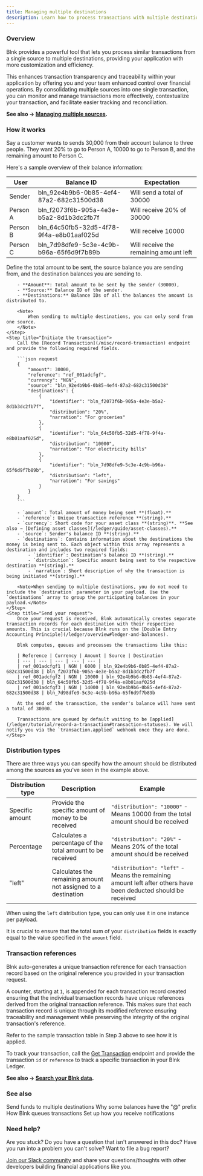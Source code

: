 ```yaml
---
title: Managing multiple destinations
description: Learn how to process transactions with multiple destinations
---
```

### Overview

Blnk provides a powerful tool that lets you process similar transactions from a single source to multiple destinations, providing your application with more customization and efficiency.

This enhances transaction transparency and traceability within your application by offering you and your team enhanced control over financial operations. By consolidating multiple sources into one single transaction, you can monitor and manage transactions more effectively, contextualize your transaction, and facilitate easier tracking and reconciliation.

**See also → [Managing multiple sources](/ledger/tutorial/multiple-sources).**

### How it works

Say a customer wants to sends 30,000 from their account balance to three people. They want 20% to go to Person A, 10000 to go to Person B, and the remaining amount to Person C. 

Here's a sample overview of their balance information:

| User | Balance ID | Expectation
| --- | --- | --- |
| Sender | bln_92e4b9b6-0b85-4ef4-87a2-682c31500d38 | Will send a total of 30000
| Person A | bln_f2073f6b-905a-4e3e-b5a2-8d1b3dc2fb7f | Will receive 20% of 30000
| Person B | bln_64c50fb5-32d5-4f78-9f4a-e8b01aaf025d | Will receive 10000
| Person C | bln_7d98dfe9-5c3e-4c9b-b96a-65f6d9f7b89b | Will receive the remaining amount left

<Steps>
	<Step title="Define your transaction parameters">
		Define the total amount to be sent, the source balance you are sending from, and the destination balances you are sending to.
		
		- **Amount**: Total amount to be sent by the sender (30000),
		- **Source:** Balance ID of the sender.
		- **Destinations:** Balance IDs of all the balances the amount is distributed to. 
		
		<Note>
			When sending to multiple destinations, you can only send from one source.
		</Note>
	</Step>
	<Step title="Initiate the transaction">
		Call the [Record Transaction](/misc/record-transaction) endpoint and provide the following required fields.
		
		```json request
		{
		    "amount": 30000,
		    "reference": "ref_001adcfgf",
		    "currency": "NGN",
		    "source": "bln_92e4b9b6-0b85-4ef4-87a2-682c31500d38"
		    "destinations": {
			    {
				    "identifier": "bln_f2073f6b-905a-4e3e-b5a2-8d1b3dc2fb7f",
				    "distribution": "20%",
				    "narration": "For groceries"
			    },
			    {
				    "identifier": "bln_64c50fb5-32d5-4f78-9f4a-e8b01aaf025d",
				    "distribution": "10000",
				    "narration": "For electricity bills"
			    },
			    {
				    "identifier": "bln_7d98dfe9-5c3e-4c9b-b96a-65f6d9f7b89b",
				    "distribution": "left",
				    "narration": "For savings"
			    }
		    }
		}
		```
		
		- `amount`: Total amount of money being sent **(float).**
		- `reference`: Unique transaction reference **(string).**
		- `currency`: Short code for your asset class **(string)**. **See also → [Defining asset classes](/ledger/guide/asset-classes).**
		- `source`: Sender's balance ID **(string).**
		- `destinations`: Contains information about the destinations the money is being sent to. Each object within this array represents a destination and includes two required fields:
			- `identifier`: Destination's balance ID **(string).**
			- `distribution`: Specific amount being sent to the respective destination **(string).**
			- `narration`: Short description of why the transaction is being initiated **(string).**
		
		<Note>When sending to multiple destinations, you do not need to include the `destination` parameter in your payload. Use the `destinations` array to group the participating balances in your payload.</Note>
	</Step>
	<Step title="Send your request">
		Once your request is received, Blnk automatically creates separate transaction records for each destination with their respective amounts. This is crucial because Blnk runs on the [Double Entry Accounting Principle](/ledger/overview#ledger-and-balances).
		
		Blnk computes, queues and processes the transactions like this:
		
		| Reference | Currency | Amount | Source | Destination
		| --- | --- | --- | --- | --- |
		| ref_001adcfgf1 | NGN | 6000 | bln_92e4b9b6-0b85-4ef4-87a2-682c31500d38 | bln_f2073f6b-905a-4e3e-b5a2-8d1b3dc2fb7f
		| ref_001adcfgf2 | NGN | 10000 | bln_92e4b9b6-0b85-4ef4-87a2-682c31500d38 | bln_64c50fb5-32d5-4f78-9f4a-e8b01aaf025d
		| ref_001adcfgf3 | NGN | 14000 | bln_92e4b9b6-0b85-4ef4-87a2-682c31500d38 | bln_7d98dfe9-5c3e-4c9b-b96a-65f6d9f7b89b
		
		At the end of the transaction, the sender's balance will have sent a total of 30000.
		
		Transactions are queued by default waiting to be [applied](/ledger/tutorial/record-a-transaction#transaction-statuses). We will notify you via the `transaction.applied` webhook once they are done.
	</Step>
</Steps>

### Distribution types

There are three ways you can specify how the amount should be distributed among the sources as you've seen in the example above.

| Distribution type | Description | Example
| --- | --- | --- |
| Specific amount | Provide the specific amount of money to be received | `"distribution": "10000"` - Means 10000 from the total amount should be received
| Percentage | Calculates a percentage of the total amount to be received | `"distribution": "20%"` - Means 20% of the total amount should be received
| "left" | Calculates the remaining amount not assigned to a destination | `"distribution": "left"` - Means the remaining amount left after others have been deducted should be received

<Warning>When using the `left` distribution type, you can only use it in one instance per payload.</Warning>

It is crucial to ensure that the total sum of your `distribution` fields is exactly equal to the value specified in the `amount` field.

### Transaction references

Blnk auto-generates a unique transaction reference for each transaction record based on the original reference you provided in your transaction request. 

A counter, starting at `1`, is appended for each transaction record created ensuring that the individual transaction records have unique references derived from the original transaction reference. This makes sure that each transaction record is unique through its modified reference ensuring traceability and management while preserving the integrity of the original transaction's reference. 

<Tip>Refer to the sample transaction table in Step 3 above to see how it is applied.</Tip>

To track your transaction, call the [Get Transaction](/misc/get-transaction) endpoint and provide the transaction `id` or `reference` to track a specific transaction in your Blnk Ledger.

**See also → [Search your Blnk data](/ledger/tutorial/search-blnk-data).**

### See also

<CardGroup>
	<Card title="Managing multiple sources" icon="book-open-cover" href="/ledger/tutorial/multiple-sources">
        Send funds to multiple destinations
    </Card>
    <Card title="How internal ledgers work" icon="book-open-cover" href="/ledger/guide/internal-ledgers">
        Why some balances have the "@" prefix
    </Card>
	<Card title="Handling concurrency" icon="book-open-cover" href="/ledger/tutorial/queuing-transactions">
		How Blnk queues transactions
    </Card>
    <Card title="Managing notifications" icon="book-open-cover" href="/ledger/guide/notifications">
	    Set up how you receive notifications
    </Card>
</CardGroup>

### Need help?

Are you stuck? Do you have a question that isn't answered in this doc? Have you run into a problem you can't solve? Want to file a bug report?

[Join our Slack community](https://join.slack.com/t/blnk-ledger/shared_invite/zt-2fwdivkvm-zHW4F8lwtVsbIaPg~dyx9w) and share your questions/thoughts with other developers building financial applications like you.